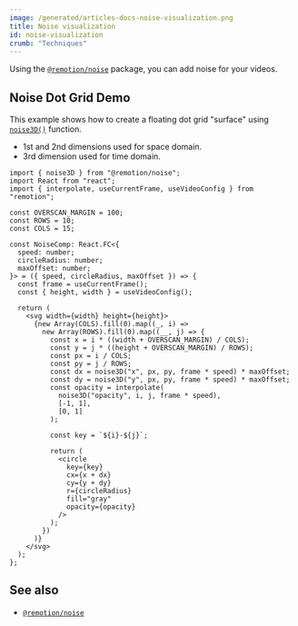 ```yaml
---
image: /generated/articles-docs-noise-visualization.png
title: Noise visualization
id: noise-visualization
crumb: "Techniques"
---
```


Using the [`@remotion/noise`](/docs/noise) package, you can add noise for your videos.

## Noise Dot Grid Demo

This example shows how to create a floating dot grid "surface" using [`noise3D()`](/docs/noise/noise-3d) function.

- 1st and 2nd dimensions used for space domain.
- 3rd dimension used for time domain.

<Demo type="noise"/>

```tsx twoslash
import { noise3D } from "@remotion/noise";
import React from "react";
import { interpolate, useCurrentFrame, useVideoConfig } from "remotion";

const OVERSCAN_MARGIN = 100;
const ROWS = 10;
const COLS = 15;

const NoiseComp: React.FC<{
  speed: number;
  circleRadius: number;
  maxOffset: number;
}> = ({ speed, circleRadius, maxOffset }) => {
  const frame = useCurrentFrame();
  const { height, width } = useVideoConfig();

  return (
    <svg width={width} height={height}>
      {new Array(COLS).fill(0).map((_, i) =>
        new Array(ROWS).fill(0).map((__, j) => {
          const x = i * ((width + OVERSCAN_MARGIN) / COLS);
          const y = j * ((height + OVERSCAN_MARGIN) / ROWS);
          const px = i / COLS;
          const py = j / ROWS;
          const dx = noise3D("x", px, py, frame * speed) * maxOffset;
          const dy = noise3D("y", px, py, frame * speed) * maxOffset;
          const opacity = interpolate(
            noise3D("opacity", i, j, frame * speed),
            [-1, 1],
            [0, 1]
          );

          const key = `${i}-${j}`;

          return (
            <circle
              key={key}
              cx={x + dx}
              cy={y + dy}
              r={circleRadius}
              fill="gray"
              opacity={opacity}
            />
          );
        })
      )}
    </svg>
  );
};
```

## See also

- [`@remotion/noise`](/docs/noise)

